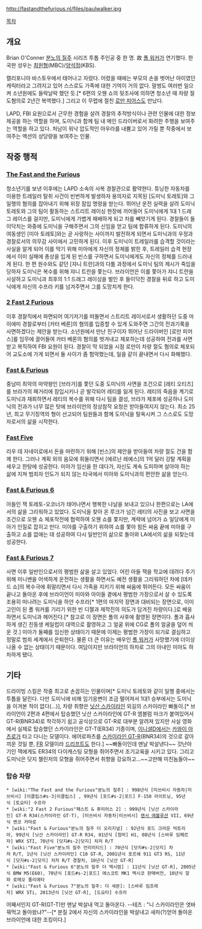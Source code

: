 http://fastandthefurious.nl/files/paulwalker.jpg

[[목차]]

== 개요 ==
Brian O'Conner
[[분노의 질주]] 시리즈 투톱 주인공 중 한 명. 故 [[폴 워커]]가 연기했다. 한국판 성우는 [[최원형]](MBC)/[[양석정]](KBS). 

캘리포니아 바스토우에서 태어나고 자랐다.
어렸을 때에는 부모의 손을 벗어난 아이였던 캐릭터라고 그려지고 있어 스스로도 가족에 대한 기억이 거의 없다. 말썽도 여러번 일으켜 소년원에도 들락날락 했던 듯.[* 6편의 오웬 쇼의 뒷조사에 의하면 청소년 때 차량 절도혐의로 2년간 복역했다.] 그리고 이 무렵에 절친 [[로만 피어스]]도 만났다.

LAPD, FBI 요원으로서 근무한 경험을 살려 경찰의 추적방식이나 관련 인물에 대한 정보 제공을 하는 역할을 하며, 도미닉과 함께 팀 내 메인 드라이버로서 화려한 주행을 보여주는 역할을 하고 있다. 처남이 워낙 압도적인 아우라를 내뿜고 있어 가릴 뿐 작중에서 보여주는 액션의 상당량을 보여주는 인물.

== 작중 행적 ==
=== [[The Fast and the Furious]] ===
청소년기를 보낸 이후에는 LAPD 소속의 사복 경찰관으로 활약한다. 튜닝한 자동차를 이용한 트레일러 탈취 사건이 빈번하게 발생하자 용의자로 지목된 [도미닉 토레토]와 그 일행의 혐의를 잡아내기 위해 위장 잠입 명령을 받는다. 뛰어난 운전 실력을 살려 도미닉 토레토와 그의 팀이 활동하는 스트리트 레이싱 현장에 끼어들어 도미닉에게 1대 1 드래그 레이스를 걸지만, 도미닉에게 가볍게 패배하게 되고 차를 빼앗기게 된다. 경찰들이 들이닥치는 와중에 도미닉을 구해주면서 그의 신임을 얻고 팀에 합류하게 된다. 도미닉의 여동생인 [미아 토레토]와는 곧 사랑하는 사이까지 발전하게 되면서 도미닉과의 우정과 경찰로서의 의무감 사이에서 고민하게 된다. 이후 도미닉이 트레일러를 습격할 것이라는 사실을 알게 되어 이를 막기 위해 미아에게 자신의 정체를 밝힌 후, 트레일러 습격 현장에서 이미 실패에 총상을 입게 된 빈스를 구하면서 도미닉에게도 자신의 정체를 드러내게 된다. 한 편 원수와도 같던 [쟈니 트란]과의 다툼 과정에서 도미닉 팀의 제시가 죽임을 당하자 도미닉은 복수를 위해 쟈니 트란을 쫓는다. 브라이언은 이를 쫓아가 쟈니 트란을 사살하고 도미닉과 최후의 1:1 드래그 레이싱을 벌인 후 들이닥친 경찰을 뒤로 하고 도미닉에게 자신의 수프라 키를 넘겨주면서 그를 도망치게 한다. 
=== [[2 Fast 2 Furious]] ===
이후 경찰직에서 파면되어 여기저기를 떠돌면서 스트리트 레이서로서 생활하던 도중 마이애미 경찰로부터 [카터 베론]의 혐의를 입증할 수 있게 도와주면 그간의 전과기록을 사면하겠다는 제안을 받는다. 소년원에서 만난 친구이자 뛰어난 드라이버인 [로만 피어스]를 임무에 끌어들여 카터 베론의 혐의를 벗겨내고 체포하는데 성공하여 전과를 사면받고 복직하여 FBI 요원이 된다. 경찰이 막 되었을 시점 로만이 차량 절도 혐의로 체포되어 교도소에 가게 되면서 둘 사이가 좀 험악했는데, 일을 같이 끝내면서 다시 화해했다.
=== [[Fast & Furious]] ===
중남미 최악의 마약왕인 [브라가]를 쫓던 도중 도미닉의 사면을 조건으로 [레티 오티즈]를 브라가의 패거리에 잠입시키나 곧 발각되어 레티를 잃게 된다. 레티의 죽음을 계기로 도미닉과 재회하면서 레티의 복수를 위해 다시 팀을 결성, 브라가 체포에 성공하나 도미닉의 전과가 너무 많은 탓에 브라이언의 정상참작 요청은 받아들여지지 않는다. 최소 25년, 최고 무기징역의 형이 선고되어 팀원들과 함께 도미닉을 탈옥시켜 그 스스로도 도망자로서의 삶을 시작한다.
=== [[Fast Five]] ===
리우 데 자네이로에서 돈을 마련하기 위해 [빈스]의 제안을 받아들여 차량 절도 건을 함께 한다. 그러나 계획 외의 음모에 휘둘리면서 [에르난 레예스]의 1억 달러 강탈 계획을 세우고 한탕에 성공한다. 미아가 임신을 한 데다가, 자신도 계속 도피하며 살아야 하는 삶에 지쳐 범죄자 인도가 되지 않는 타국에서 미아와 도미닉과의 편안한 삶을 얻는다.
=== [[Fast & Furious 6]] ===
아들인 잭 토레토-오코너가 태어나면서 행복한 나날을 보내고 있으나 한편으로는 LA에서의 삶을 그리워하고 있었다. 도미닉을 찾아 온 루크가 넘긴 레티의 사진을 보고 사면을 조건으로 오웬 쇼 체포작전에 협력하여 오웬 쇼를 쫓지만, 계략에 넘어가 쇼 일당에게 미아가 인질로 잡히고 만다. 미아를 구출하기 위하여 쇼를 쫓아 힘든 싸움 끝에 미아를 구출하고 쇼를 없애는 데 성공하여 다시 일반인의 삶으로 돌아와 LA에서의 삶을 되찾는데 성공한다.
=== [[Fast & Furious 7]] ===
사면 이후 일반인으로서의 평범한 삶을 살고 있었다. 어린 아들 잭을 학교에 데려다 주기 위해 미니밴을 어색하게 운전하는 생활을 하면서도 예전 생활을 그리워하던 차에 [데카드 쇼]의 복수극에 휘말리면서 다시 가족을 지키기 위해 싸움에 뛰어든다. 모든 싸움이 끝나고 돌아온 후에 브라이언이 미아와 아이들 곁에서 평범한 가장으로서 살 수 있도록 조용히 떠나려는 도미닉을 하얀 수프라[* 1편의 마지막 장면과 대비되는 장면으로, 이미 고인이 된 폴 워커를 기리기 위한 빈 디젤과 제작진의 의도가 담겨진 차량이다.]로 배웅하면서 도미닉과 헤어진다.[* 참고로 이 장면은 폴의 사후에 촬영된 장면이다. 폴과 흡사하게 생긴 친동생 케일럽이 대역으로 촬영하고 그 얼굴 위에 CG로 폴의 얼굴을 덮어 씌운 것.] 미아가 둘째를 임신한 상태이기 때문에 이제는 평범한 가장이 되기로 결심하고 정말로 범죄 세계에서 은퇴한다. 물론 더 큰 이유는 배우인 [[폴 워커]]가 사망했기에 더이상 나올 수 없는 상태이기 때문이다. 여담이지만 브라이언의 하차로 그의 아내인 미아도 하차하게 됐다.

== 기타 ==
드라이빙 스킬은 작중 최고로 손꼽히는 인물이며[* 도미닉 토레토와 같이 일행 중에서는 투톱을 달린다. 다만 도미닉에 비해 임기응변이 조금 떨어져서 1대1 승부에서는 도미닉을 이겨본 적이 없다(...)], 차량 취향은 [[닛산 스카이라인]] 외길의 스카이라인 빠돌이.[* 브라이언이 2편과 4편에서 탑승했던 닛산 스카이라인에 GT-R 엠블럼 마크가 붙여있어서 GT-R(BNR34)로 착각하기 쉽고 공식상으로 GT-R로 대부분 알려져 있지만 사실 영화에서 실제로 탑승했던 스카이라인은 GT-T(ER34) 기종이며, [[이니셜D]]에서는 [[카와이 아츠로]]가 타고 다니는 모델이다. 에어로파츠를 [[스카이라인 GT-R]](BNR34)의 것으로 갈아끼운 것일 뿐, [[FR]] 모델이라 [[드리프트]]도 한다.] ~~빠돌이인데 맨날 박살낸다~~ 갓난아기인 잭에게도 ER34의 다이캐스팅 모형을 쥐어주면서 조기교육을 시키고 있다. 그리고 도미닉은 닷지 챌린저의 모형을 쥐어주면서 취향을 강요하고...~~고만해 미친놈들아~~
=== 탑승 차량 ===
 * [wiki:"The Fast and the Furious"분노의 질주] : 998년식 [미쓰비시 자동차|미쓰비시] [이클립스#s-3|이클립스] , 99년식 [포드#s-2|포드] F-150 라이트닝, 95년식 [토요타] 수프라
 * [wiki:"2 Fast 2 Furious"패스트 & 퓨리어스 2] : 999년식 [닛산 스카이라인] GT-R R34(스카이라인 GT-T), [미쓰비시 자동차|미쓰비시] [[랜서 에볼루션]] VII, 69년식 옌코 카마로
 * [wiki:"Fast & Furious"분노의 질주 더 오리지널] : 92년식 포드 크라운 빅토리아, 99년식 [닛산 스카이라인] GT-R R34, 01년식 [험머] H1, 08년식 [스바루 임페르자] WRX STI, 70년식 [닷지#s-2|닷지] 차저 R/T
 * [wiki:"Fast Five"분노의 질주 언리미티드] : 70년식 [닷지#s-2|닷지] 차저 R/T, 1년식 [닛산 스카이라인] C10 GT-R, 2001년식 포르쉐 911 GT3 RS, 11년식 [닷지#s-2|닷지] 차저 R/T 경찰차, 10년식 [닛산 GT-R]
 * [wiki:"Fast & Furious 6"분노의 질주 더 맥시멈] : 11년식 [닛산 GT-R], 2005년식 BMW M5(E60), 70년식 [포드#s-2|포드] 에스코트 MK1 멕시코 판매버전, 10년식 알파 로메오 줄리에타
 * [wiki:"Fast & Furious 7"분노의 질주: 더 세븐]: [스바루 임프레자] WRX STi, 2013년식 [닛산 GT-R], [도요타] 수프라

어째서인지 GT-R(GT-T)만 맨날 박살내 먹고 돌아온다. --테즈 : "니 스카이라인은 엿바꿔먹고 돌아왔냐?"--[* 분질 2에서 자신의 스카이라인을 박살내고 새차(?)얻어 돌아온 브라이언에 대한 조킹이다.]
